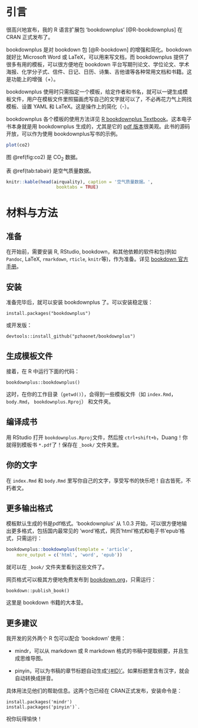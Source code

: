 \mainmatter

# 引言 

很高兴地宣布，我的 R 语言扩展包 'bookdownplus' [@R-bookdownplus] 在 CRAN 正式发布了。

bookdownplus 是对 bookdown 包 [@R-bookdown] 的增强和简化。bookdown 就好比 Microsoft Word 或 LaTeX，可以用来写文档，而 bookdownplus 提供了很多有用的模板，可以很方便地在 bookdown 平台写期刊论文、学位论文、学术海报、化学分子式、信件、日记、日历、诗集、吉他谱等各种常用文档和书籍。这是功能上的增强（+）。

bookdownplus 使用时只需指定一个模板，给定作者和书名，就可以一键生成模板文件，用户在模板文件里照猫画虎写自己的文字就可以了，不必再花力气上网找模板、设置 YAML 和 LaTeX。这是操作上的简化（-）。 

bookdownplus 各个模板的使用方法详见 [R bookdownplus Textbook](https://bookdown.org/baydap/bookdownplus)。这本电子书本身就是用 bookdownplus 生成的，尤其是它的 [pdf 版本](https://bookdown.org/baydap/bookdownplus/bookdownplus.pdf)很美观。此书的源码开放，可以作为使用 bookdownplus写书的示例。

```r
plot(co2)
```


图 \@ref(fig:co2) 是 CO~2~ 数据。


表 \@ref(tab:tabair) 是空气质量数据。

```r
knitr::kable(head(airquality), caption = '空气质量数据。',
                   booktabs = TRUE)
```





# 材料与方法

## 准备

在开始前，需要安装 R, RStudio, bookdown，和其他依赖的软件和包(例如 `Pandoc`, LaTeX, `rmarkdown`, `rticle`, `knitr`等)，作为准备。详见 [bookdown 官方手册](https://bookdown.org/yihui/bookdown/)。

## 安装

准备完毕后，就可以安装 bookdownplus 了。可以安装稳定版：

```
install.packages("bookdownplus")
```

或开发版：

```
devtools::install_github("pzhaonet/bookdownplus")
```

## 生成模板文件

接着，在 R 中运行下面的代码：

```
bookdownplus::bookdownplus()
```

这时，在你的工作目录（`getwd()`），会得到一些模板文件（如 `index.Rmd`，`body.Rmd`， `bookdownplus.Rproj`） 和文件夹。

## 编译成书

用 RStudio 打开 `bookdownplus.Rproj`文件，然后按 `ctrl+shift+b`，Duang！你就得到模板书  `*.pdf`了！保存在 `_book/` 文件夹里。


## 你的文字

在 `index.Rmd` 和 `body.Rmd` 里写你自己的文字，享受写书的快乐吧！自古皆死，不朽者文。


## 更多输出格式

模板默认生成的书是pdf格式。'bookdownplus' 从 1.0.3 开始，可以很方便地输出更多格式，包括国内最常见的 'word'格式，网页'html'格式和电子书'epub'格式，只需运行：

```r
bookdownplus::bookdownplus(template = 'article', 
    more_output = c('html', 'word', 'epub'))
```

就可以在 `_book/` 文件夹里看到这些文件了。

网页格式可以极其方便地免费发布到 [bookdown.org](https://bookdown.org)，只需运行：

```
bookdown::publish_book()
```

这里是 bookdown 书籍的大本营。

## 更多建议

我开发的另外两个 R 包可以配合 'bookdown' 使用：

- mindr，可以从 markdown 或 R markdown 格式的书稿中提取纲要，并且生成思维导图。

- pinyin，可以为书稿的章节标题自动生成['{#ID}'](https://bookdown.org/yihui/bookdown/cross-references.html)。如果标题里含有汉字，就会自动转换成拼音。

具体用法见他们的帮助信息。这两个包已经在 CRAN正式发布，安装命令是：

```
install.packages('mindr')
install.packages('pinyin')`.
```

祝你玩得愉快！






